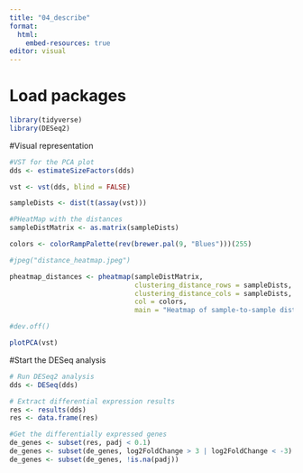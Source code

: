 ```yaml
---
title: "04_describe"
format:
  html:
    embed-resources: true
editor: visual
---
```


# Load packages

```r
library(tidyverse)
library(DESeq2)
```

#Visual representation

```r
#VST for the PCA plot
dds <- estimateSizeFactors(dds)

vst <- vst(dds, blind = FALSE)

sampleDists <- dist(t(assay(vst)))

#PHeatMap with the distances
sampleDistMatrix <- as.matrix(sampleDists)

colors <- colorRampPalette(rev(brewer.pal(9, "Blues")))(255)

#jpeg("distance_heatmap.jpeg")

pheatmap_distances <- pheatmap(sampleDistMatrix, 
                               clustering_distance_rows = sampleDists, 
                               clustering_distance_cols = sampleDists, 
                               col = colors,
                               main = "Heatmap of sample-to-sample distances using the variance stabilizing transformed values")

#dev.off()

plotPCA(vst)
```

#Start the DESeq analysis

```r
# Run DESeq2 analysis
dds <- DESeq(dds)

# Extract differential expression results
res <- results(dds)
res <- data.frame(res)
```

```r
#Get the differentially expressed genes
de_genes <- subset(res, padj < 0.1)
de_genes <- subset(de_genes, log2FoldChange > 3 | log2FoldChange < -3)
de_genes <- subset(de_genes, !is.na(padj))
```


